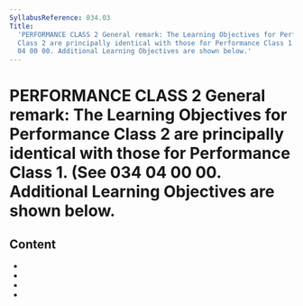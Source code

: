 ```yaml
---
SyllabusReference: 034.03
Title:
  'PERFORMANCE CLASS 2 General remark: The Learning Objectives for Performance
  Class 2 are principally identical with those for Performance Class 1. (See 034
  04 00 00. Additional Learning Objectives are shown below.'
---
```


# PERFORMANCE CLASS 2 General remark: The Learning Objectives for Performance Class 2 are principally identical with those for Performance Class 1. (See 034 04 00 00. Additional Learning Objectives are shown below.

## Content

- <Link href="034.03.01" />
- <Link href="034.03.02" />
- <Link href="034.03.03" />
- <Link href="034.03.04" />
